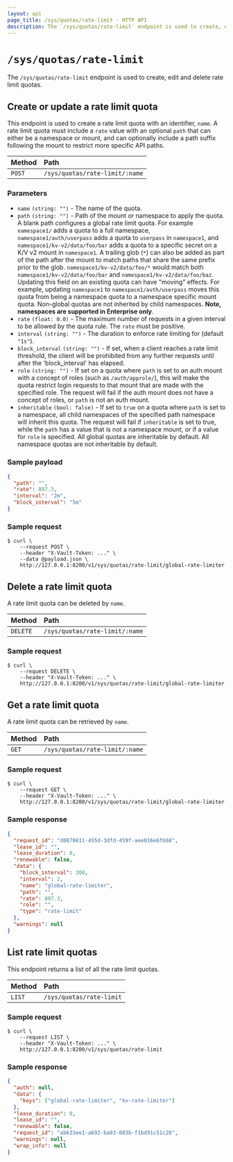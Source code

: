 ```yaml
---
layout: api
page_title: /sys/quotas/rate-limit - HTTP API
description: The `/sys/quotas/rate-limit` endpoint is used to create, edit and delete rate limit quotas.
---
```


# `/sys/quotas/rate-limit`

The `/sys/quotas/rate-limit` endpoint is used to create, edit and delete rate limit quotas.

## Create or update a rate limit quota

This endpoint is used to create a rate limit quota with an identifier, `name`.
A rate limit quota must include a `rate` value with an optional `path` that can
either be a namespace or mount, and can optionally include a path suffix following
the mount to restrict more specific API paths.

| Method | Path                           |
| :----- | :----------------------------- |
| `POST` | `/sys/quotas/rate-limit/:name` |

### Parameters

- `name` `(string: "")` - The name of the quota.
- `path` `(string: "")` - Path of the mount or namespace to apply the quota.
  A blank path configures a global rate limit quota. For example `namespace1/`
  adds a quota to a full namespace, `namespace1/auth/userpass` adds a quota to
  `userpass` in `namespace1`, and `namespace1/kv-v2/data/foo/bar` adds a quota to
  a specific secret on a K/V v2 mount in `namespace1`. A trailing glob (`*`) can also
  be added as part of the path after the mount to match paths that share the same prefix
  prior to the glob. `namespace1/kv-v2/data/foo/*` would match both
  `namespace1/kv-v2/data/foo/bar` and `namespace1/kv-v2/data/foo/baz`. Updating this field on
  an existing quota can have "moving" effects. For example, updating `namespace1` to
  `namespace1/auth/userpass` moves this quota from being a namespace quota to a
  namespace specific mount quota. Non-global quotas are not inherited by child
  namespaces. **Note, namespaces are supported in Enterprise only**.
- `rate` `(float: 0.0)` - The maximum number of requests in a given interval to
  be allowed by the quota rule. The `rate` must be positive.
- `interval` `(string: "")` - The duration to enforce rate limiting for (default `"1s"`).
- `block_interval` `(string: "")` - If set, when a client reaches a rate limit
  threshold, the client will be prohibited from any further requests until after
  the 'block_interval' has elapsed.
- `role` `(string: "")` - If set on a quota where `path` is set to an auth mount with a
  concept of roles (such as `/auth/approle/`), this will make the quota restrict login
  requests to that mount that are made with the specified role. The request will fail if
  the auth mount does not have a concept of roles, or `path` is not an auth mount.
- `inheritable` `(bool: false)` - If set to `true` on a quota where `path` is set to a namespace,
all child namespaces of the specified path namespace will inherit this quota. The request
will fail if `inheritable` is set to true, while the `path` has a value that is not a namespace mount,
or if a value for `role` is specified. All global quotas are inheritable by default. All namespace quotas
are not inheritable by default.

### Sample payload

```json
{
  "path": "",
  "rate": 897.3,
  "interval": "2m",
  "block_interval": "5m"
}
```

### Sample request

```shell-session
$ curl \
    --request POST \
    --header "X-Vault-Token: ..." \
    --data @payload.json \
    http://127.0.0.1:8200/v1/sys/quotas/rate-limit/global-rate-limiter
```

## Delete a rate limit quota

A rate limit quota can be deleted by `name`.

| Method   | Path                           |
| :------- | :----------------------------- |
| `DELETE` | `/sys/quotas/rate-limit/:name` |

### Sample request

```shell-session
$ curl \
    --request DELETE \
    --header "X-Vault-Token: ..." \
    http://127.0.0.1:8200/v1/sys/quotas/rate-limit/global-rate-limiter
```

## Get a rate limit quota

A rate limit quota can be retrieved by `name`.

| Method | Path                           |
| :----- | :----------------------------- |
| `GET`  | `/sys/quotas/rate-limit/:name` |

### Sample request

```shell-session
$ curl \
    --request GET \
    --header "X-Vault-Token: ..." \
    http://127.0.0.1:8200/v1/sys/quotas/rate-limit/global-rate-limiter
```

### Sample response

```json
{
  "request_id": "d0870811-455d-3dfd-459f-aee016e6fb68",
  "lease_id": "",
  "lease_duration": 0,
  "renewable": false,
  "data": {
    "block_interval": 300,
    "interval": 2,
    "name": "global-rate-limiter",
    "path": "",
    "rate": 897.3,
    "role": "",
    "type": "rate-limit"
  },
  "warnings": null
}
```

## List rate limit quotas

This endpoint returns a list of all the rate limit quotas.

| Method | Path                     |
| :----- | :----------------------- |
| `LIST` | `/sys/quotas/rate-limit` |

### Sample request

```shell-session
$ curl \
    --request LIST \
    --header "X-Vault-Token: ..." \
    http://127.0.0.1:8200/v1/sys/quotas/rate-limit
```

### Sample response

```json
{
  "auth": null,
  "data": {
    "keys": ["global-rate-limiter", "kv-rate-limiter"]
  },
  "lease_duration": 0,
  "lease_id": "",
  "renewable": false,
  "request_id": "ab633ee1-a692-ba03-083b-f1bd91c51c28",
  "warnings": null,
  "wrap_info": null
}
```
